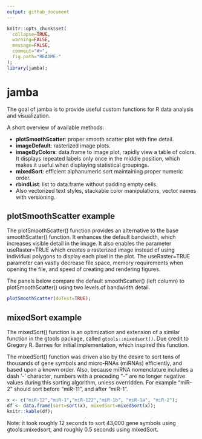 ```yaml
---
output: github_document
---
```


<!-- README.md is generated from README.Rmd. Please edit that file -->

```r
knitr::opts_chunk$set(
  collapse=TRUE,
  warning=FALSE,
  message=FALSE,
  comment="#>",
  fig.path="README-"
);
library(jamba);
```
# jamba

The goal of jamba is to provide useful custom functions for R data
analysis and visualization.

A short overview of available methods:

* __plotSmoothScatter__: proper smooth scatter plot with fine detail.
* __imageDefault__: rasterized image plots.
* __imageByColors__: data.frame to image plot, rapidly view a table of
   colors. It displays repeated labels only once in the middle position,
   which makes it useful when displaying statistical groupings. 
* __mixedSort__: efficient alphanumeric sort maintaining proper numeric order.
* __rbindList__: list to data.frame without padding empty cells.
* Also vectorized text styles, stackable color manipulations, vector names
  with versioning.

## plotSmoothScatter example

The plotSmoothScatter() function provides an alternative to the
base smoothScatter() function. It enhances the default bandwidth, which
increases visible detail in the image. It also enables the parameter
useRaster=TRUE which creates a rasterized image instead of using individual
polygons to display each pixel in the plot. The useRaster=TRUE parameter
can vastly decrease file space, memory requirements when opening the file,
and speed of creating and rendering figures.

The panels below compare the default smoothScatter() (left column) to
plotSmoothScatter() using two levels of bandwidth detail.

```r
plotSmoothScatter(doTest=TRUE);
```

## mixedSort example

The mixedSort() function is an optimization and extension of a similar
function in the gtools package, called `gtools::mixedsort()`. Due credit to
Gregory R. Barnes for initial implementation, which inspired this function.

The mixedSort() function was driven also by the
desire to sort tens of thousands of gene symbols and micro-RNAs (miRNAs)
efficiently, and based upon a known order. Also, because miRNA nomenclature
includes a dash '-' character, numbers with a preceding "-" are no longer
negative values during this sorting algorithm, unless overridden.
For example "miR-2" should sort before "miR-11", and after "miR-1".

```r
x <- c("miR-12","miR-1","miR-122","miR-1b", "miR-1a", "miR-2");
df <- data.frame(sort=sort(x), mixedSort=mixedSort(x));
knitr::kable(df);
```

Note: it took roughly 12 seconds to sort 43,000 gene symbols using
gtools::mixedsort, and roughly 0.5 seconds using mixedSort.

